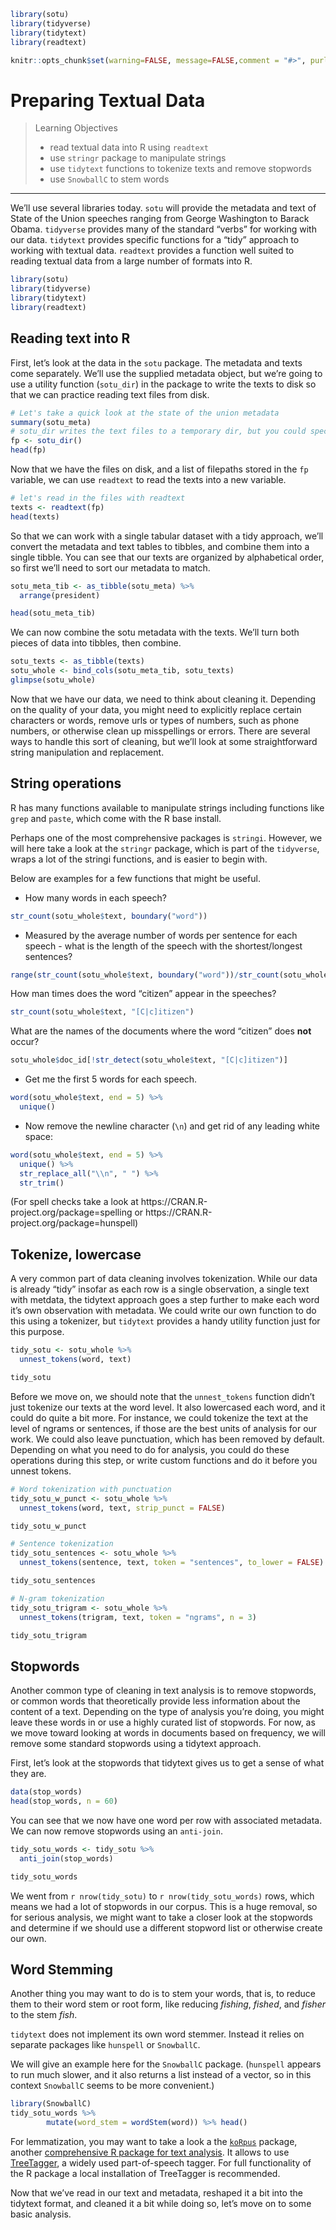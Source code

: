 ```r

library(sotu)
library(tidyverse)
library(tidytext)
library(readtext)

knitr::opts_chunk$set(warning=FALSE, message=FALSE,comment = "#>", purl = FALSE)
```

# Preparing Textual Data {#textprep}


> Learning Objectives
>
> - read textual data into R using `readtext`
> - use `stringr` package to manipulate strings
> - use `tidytext` functions to tokenize texts and remove stopwords
> - use `SnowballC` to stem words


------------

We'll use several libraries today. `sotu` will provide the metadata and text of State of the Union speeches ranging from George Washington to Barack Obama. `tidyverse` provides many of the standard "verbs" for working with our data. `tidytext` provides specific functions for a "tidy" approach to working with textual data. `readtext` provides a function well suited to reading textual data from a large number of formats into R.  

```r
library(sotu)
library(tidyverse)
library(tidytext)
library(readtext)
```


## Reading text into R

First, let's look at the data in the `sotu` package. The metadata and texts come separately. We'll use the supplied metadata object, but we're going to use a utility function (`sotu_dir`) in the package to write the texts to disk so that we can practice reading text files from disk. 

```r
# Let's take a quick look at the state of the union metadata
summary(sotu_meta)
# sotu_dir writes the text files to a temporary dir, but you could specific where you want them.
fp <- sotu_dir()
head(fp)
```

Now that we have the files on disk, and a list of filepaths stored in the `fp` variable, we can use `readtext` to read the texts into a new variable.

```r
# let's read in the files with readtext
texts <- readtext(fp)
head(texts)
```

So that we can work with a single tabular dataset with a tidy approach, we'll convert the metadata and text tables to tibbles, and combine them into a single tibble. You can see that our texts are organized by alphabetical order, so first we'll need to sort our metadata to match. 

```r
sotu_meta_tib <- as_tibble(sotu_meta) %>%
  arrange(president)

head(sotu_meta_tib)
```

We can now combine the sotu metadata with the texts. We'll turn both pieces of data into tibbles, then combine.

```r
sotu_texts <- as_tibble(texts)
sotu_whole <- bind_cols(sotu_meta_tib, sotu_texts)
glimpse(sotu_whole)
```

Now that we have our data, we need to think about cleaning it. Depending on the quality of your data, you might need to explicitly replace certain characters or words, remove urls or types of numbers, such as phone numbers, or otherwise clean up misspellings or errors. There are several ways to handle this sort of cleaning, but we'll look at some straightforward string manipulation and replacement. 


## String operations

R has many functions available to manipulate strings including functions like `grep` and `paste`, which come with the R base install. 

Perhaps one of the most comprehensive packages is `stringi`. However, we will here take a look at the `stringr` package, which is part of the `tidyverse`, wraps a lot of the stringi functions, and is easier to begin with.

Below are examples for a few functions that might be useful.

- How many words in each speech?

```r
str_count(sotu_whole$text, boundary("word"))
```

- Measured by the average number of words per sentence for each speech - what is the length of the speech with the shortest/longest sentences? 

```r
range(str_count(sotu_whole$text, boundary("word"))/str_count(sotu_whole$text, boundary("sentence")))
```

How man times does the word "citizen" appear in the speeches?

```r
str_count(sotu_whole$text, "[C|c]itizen")
```

What are the names of the documents where the word "citizen" does **not** occur?

```r
sotu_whole$doc_id[!str_detect(sotu_whole$text, "[C|c]itizen")]
```

- Get me the first 5 words for each speech.

```r
word(sotu_whole$text, end = 5) %>% 
  unique()
```

 - Now remove the newline character (`\n`) and get rid of any leading white space:

```r
word(sotu_whole$text, end = 5) %>% 
  unique() %>% 
  str_replace_all("\\n", " ") %>% 
  str_trim()
```


(For spell checks take a look at https://CRAN.R-project.org/package=spelling or https://CRAN.R-project.org/package=hunspell)


## Tokenize, lowercase

A very common part of data cleaning involves tokenization. While our data is already "tidy" insofar as each row is a single observation, a single text with metdata, the tidytext approach goes a step further to make each word it's own observation with metadata. We could write our own function to do this using a tokenizer, but `tidytext` provides a handy utility function just for this purpose.

```r
tidy_sotu <- sotu_whole %>%
  unnest_tokens(word, text)

tidy_sotu
```

Before we move on, we should note that the `unnest_tokens` function didn't just tokenize our texts at the word level. It also lowercased each word, and it could do quite a bit more. For instance, we could tokenize the text at the level of ngrams or sentences, if those are the best units of analysis for our work. We could also leave punctuation, which has been removed by default. Depending on what you need to do for analysis, you could do these operations during this step, or write custom functions and do it before you unnest tokens.

```r
# Word tokenization with punctuation
tidy_sotu_w_punct <- sotu_whole %>%
  unnest_tokens(word, text, strip_punct = FALSE)

tidy_sotu_w_punct

# Sentence tokenization
tidy_sotu_sentences <- sotu_whole %>%
  unnest_tokens(sentence, text, token = "sentences", to_lower = FALSE)

tidy_sotu_sentences

# N-gram tokenization
tidy_sotu_trigram <- sotu_whole %>%
  unnest_tokens(trigram, text, token = "ngrams", n = 3)

tidy_sotu_trigram
```


## Stopwords 

Another common type of cleaning in text analysis is to remove stopwords, or common words that theoretically provide less information about the content of a text. Depending on the type of analysis you're doing, you might leave these words in or use a highly curated list of stopwords. For now, as we move toward looking at words in documents based on frequency, we will remove some standard stopwords using a tidytext approach. 

First, let's look at the stopwords that tidytext gives us to get a sense of what they are.

```r
data(stop_words)
head(stop_words, n = 60)
```

You can see that we now have one word per row with associated metadata. We can now remove stopwords using an `anti-join`.

```r
tidy_sotu_words <- tidy_sotu %>% 
  anti_join(stop_words)

tidy_sotu_words
```

We went from `r nrow(tidy_sotu)` to `r nrow(tidy_sotu_words)` rows, which means we had a lot of stopwords in our corpus. This is a huge removal, so for serious analysis, we might want to take a closer look at the stopwords and determine if we should use a different stopword list or otherwise create our own. 


## Word Stemming 

Another thing you may want to do is to stem your words, that is, to reduce them to their word stem or root form, like reducing *fishing*, *fished*, and *fisher* to the stem *fish*.
 
`tidytext` does not implement its own word stemmer. Instead it relies on separate packages like `hunspell` or `SnowballC`. 

We will give an example here for the `SnowballC` package. (`hunspell` appears to run much slower, and it also returns a list instead of a vector, so in this context `SnowballC` seems to be more convenient.)

```r
library(SnowballC)
tidy_sotu_words %>%
        mutate(word_stem = wordStem(word)) %>% head()
```

For lemmatization, you may want to take a look a the [`koRpus`](https://CRAN.R-project.org/package=koRpus) package, another [comprehensive R package for text analysis](https://cran.r-project.org/web/packages/koRpus/vignettes/koRpus_vignette.html). It allows to use [TreeTagger](http://www.cis.uni-muenchen.de/~schmid/tools/TreeTagger/), a widely used part-of-speech tagger. For full functionality of the R package a local installation of TreeTagger is recommended.

Now that we've read in our text and metadata, reshaped it a bit into the tidytext format, and cleaned it a bit while doing so, let's move on to some basic analysis. 

 